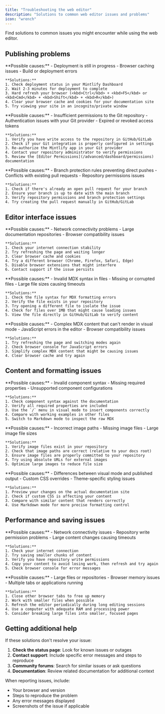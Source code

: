 ```yaml
---
title: "Troubleshooting the web editor"
description: "Solutions to common web editor issues and problems"
icon: "wrench"
---
```


Find solutions to common issues you might encounter while using the web editor.

## Publishing problems

<AccordionGroup>
  <Accordion title="Changes not appearing after publishing">
    **Possible causes:**
    - Deployment is still in progress
    - Browser caching issues
    - Build or deployment errors

    **Solutions:**
    1. Check deployment status in your Mintlify Dashboard
    2. Wait 2-3 minutes for deployment to complete  
    3. Hard refresh your browser (<kbd>Ctrl</kbd> + <kbd>F5</kbd> or <kbd>Cmd</kbd> + <kbd>Shift</kbd> + <kbd>R</kbd>)
    4. Clear your browser cache and cookies for your documentation site
    5. Try viewing your site in an incognito/private window
  </Accordion>

  <Accordion title="Permission errors when publishing">
    **Possible causes:**
    - Insufficient permissions to the Git repository
    - Authentication issues with your Git provider
    - Expired or revoked access tokens

    **Solutions:**
    1. Verify you have write access to the repository in GitHub/GitLab
    2. Check if your Git integration is properly configured in settings
    3. Re-authorize the Mintlify app in your Git provider
    4. Contact your repository administrator to verify permissions
    5. Review the [Editor Permissions](/advanced/dashboard/permissions) documentation
  </Accordion>

  <Accordion title="Pull request creation fails">
    **Possible causes:**
    - Branch protection rules preventing direct pushes
    - Conflicts with existing pull requests
    - Repository permissions issues

    **Solutions:**
    1. Check if there's already an open pull request for your branch
    2. Ensure your branch is up to date with the main branch
    3. Verify repository permissions and branch protection settings
    4. Try creating the pull request manually in GitHub/GitLab
  </Accordion>
</AccordionGroup>

## Editor interface issues

<AccordionGroup>
  <Accordion title="Editor loading slowly or not at all">
    **Possible causes:**
    - Network connectivity problems
    - Large documentation repositories
    - Browser compatibility issues

    **Solutions:**
    1. Check your internet connection stability
    2. Try refreshing the page and waiting longer
    3. Clear browser cache and cookies
    4. Try a different browser (Chrome, Firefox, Safari, Edge)
    5. Disable browser extensions that might interfere
    6. Contact support if the issue persists
  </Accordion>

  <Accordion title="Files not loading or showing errors">
    **Possible causes:**
    - Invalid MDX syntax in files
    - Missing or corrupted files
    - Large file sizes causing timeouts

    **Solutions:**
    1. Check the file syntax for MDX formatting errors
    2. Verify the file exists in your repository
    3. Try opening a different file to isolate the issue
    4. Check for files over 1MB that might cause loading issues
    5. View the file directly in GitHub/GitLab to verify content
  </Accordion>

  <Accordion title="Mode switching not working">
    **Possible causes:**
    - Complex MDX content that can't render in visual mode
    - JavaScript errors in the editor
    - Browser compatibility issues

    **Solutions:**
    1. Try refreshing the page and switching modes again
    2. Check browser console for JavaScript errors
    3. Simplify complex MDX content that might be causing issues
    4. Clear browser cache and try again
  </Accordion>
</AccordionGroup>

## Content and formatting issues

<AccordionGroup>
  <Accordion title="Components not rendering correctly">
    **Possible causes:**
    - Invalid component syntax
    - Missing required properties
    - Unsupported component configurations

    **Solutions:**
    1. Check component syntax against the documentation
    2. Verify all required properties are included
    3. Use the `/` menu in visual mode to insert components correctly
    4. Compare with working examples in other files
    5. Switch to Markdown mode to inspect the raw MDX
  </Accordion>

  <Accordion title="Images not displaying">
    **Possible causes:**
    - Incorrect image paths
    - Missing image files
    - Large image file sizes

    **Solutions:**
    1. Verify image files exist in your repository
    2. Check that image paths are correct (relative to your docs root)
    3. Ensure image files are properly committed to your repository
    4. Try using absolute URLs for external images
    5. Optimize large images to reduce file size
  </Accordion>

  <Accordion title="Formatting looks different than expected">
    **Possible causes:**
    - Differences between visual mode and published output
    - Custom CSS overrides
    - Theme-specific styling issues

    **Solutions:**
    1. Preview your changes on the actual documentation site
    2. Check if custom CSS is affecting your content
    3. Compare with similar content that renders correctly
    4. Use Markdown mode for more precise formatting control
  </Accordion>
</AccordionGroup>

## Performance and saving issues

<AccordionGroup>
  <Accordion title="Changes not saving">
    **Possible causes:**
    - Network connectivity issues
    - Repository write permission problems
    - Large content changes causing timeouts

    **Solutions:**
    1. Check your internet connection
    2. Try saving smaller chunks of content
    3. Verify you have repository write permissions
    4. Copy your content to avoid losing work, then refresh and try again
    5. Check browser console for error messages
  </Accordion>

  <Accordion title="Editor running slowly">
    **Possible causes:**
    - Large files or repositories
    - Browser memory issues
    - Multiple tabs or applications running

    **Solutions:**
    1. Close other browser tabs to free up memory
    2. Work with smaller files when possible
    3. Refresh the editor periodically during long editing sessions
    4. Use a computer with adequate RAM and processing power
    5. Consider breaking large files into smaller, focused pages
  </Accordion>
</AccordionGroup>

## Getting additional help

If these solutions don't resolve your issue:

1. **Check the status page**: Look for known issues or outages
2. **Contact support**: Include specific error messages and steps to reproduce
3. **Community forums**: Search for similar issues or ask questions
4. **Documentation**: Review related documentation for additional context

When reporting issues, include:
- Your browser and version
- Steps to reproduce the problem  
- Any error messages displayed
- Screenshots of the issue if applicable